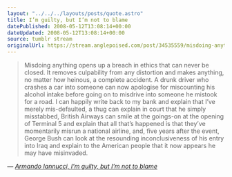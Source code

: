 ```yaml
---
layout: "../../../layouts/posts/quote.astro"
title: I’m guilty, but I’m not to blame
datePublished: 2008-05-12T13:08:14+00:00
dateUpdated: 2008-05-12T13:08:14+00:00
source: tumblr stream
originalUrl: https://stream.anglepoised.com/post/34535559/misdoing-anything-opens-up-a-breach-in-ethics-that
---
```


> Misdoing anything opens up a breach in ethics that can never be closed. It removes culpability from any distortion and makes anything, no matter how heinous, a complete accident. A drunk driver who crashes a car into someone can now apologise for miscounting his alcohol intake before going on to misdrive into someone he mistook for a road. I can happily write back to my bank and explain that I&rsquo;ve merely mis-defaulted, a thug can explain in court that he simply misstabbed, British Airways can smile at the goings-on at the opening of Terminal 5 and explain that all that&rsquo;s happened is that they&rsquo;ve momentarily misrun a national airline, and, five years after the event, George Bush can look at the resounding inconclusiveness of his entry into Iraq and explain to the American people that it now appears he may have misinvaded.

— <cite>[Armando Iannucci, _I&rsquo;m guilty, but I&rsquo;m not to blame_](https://www.theguardian.com/commentisfree/2008/may/11/1)</cite>
